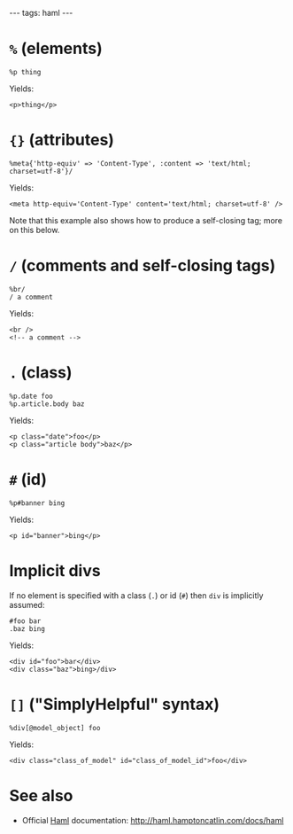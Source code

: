 ---
tags: haml
---
= <tt>%</tt> (elements) =
<pre>%p thing</pre>

Yields:

<pre><p>thing</p></pre>

= <tt>{}</tt> (attributes) = 

<pre>%meta{'http-equiv' => 'Content-Type', :content => 'text/html; charset=utf-8'}/</pre>

Yields:

<pre><meta http-equiv='Content-Type' content='text/html; charset=utf-8' /></pre>

Note that this example also shows how to produce a self-closing tag; more on this below.

= <tt>/</tt> (comments and self-closing tags) = 

<pre>%br/
/ a comment</pre>

Yields:

<pre><br />
<!-- a comment --></pre>

= <tt>.</tt> (class) = 

<pre>%p.date foo
%p.article.body baz</pre>

Yields:

<pre><p class="date">foo</p>
<p class="article body">baz</p></pre>

= <tt>#</tt> (id) = 

<pre>%p#banner bing</pre>

Yields:

<pre><p id="banner">bing</p></pre>

= Implicit divs = 

If no element is specified with a class (<tt>.</tt>) or id (<tt>#</tt>) then <tt>div</tt> is implicitly assumed:

<pre>#foo bar
.baz bing</pre>

Yields:

<pre><div id="foo">bar</div>
<div class="baz">bing>/div></pre>

= <tt>[]</tt> ("SimplyHelpful" syntax) = 

<pre>%div[@model_object] foo</pre>

Yields:

<pre><div class="class_of_model" id="class_of_model_id">foo</div></pre>

= See also =

* Official [[Haml]] documentation: http://haml.hamptoncatlin.com/docs/haml
